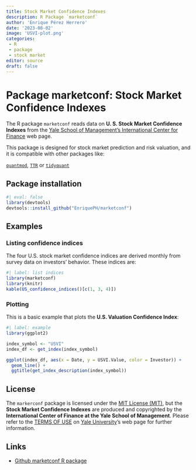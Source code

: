 ```yaml
---
title: Stock Market Confidence Indexes
description: R Package `marketconf`
author: 'Enrique Pérez Herrero'
date: '2023-08-02'
image: 'USVI-plot.png'
categories: 
 - R
 - package
 - stock market
editor: source
draft: false
---
```


# Package marketconf: Stock Market Confidence Indexes

The R package `marketconf` reads data on **U. S. Stock Market Confidence
Indexes** from the [Yale School of Management's International Center for
Finance](https://som.yale.edu/faculty-research/our-centers-initiatives/international-center-finance/data/stock-market-confidence)
web page.

This package is designed for stock market prediction and risk valuation,
and it is compatible with other packages like:

[`quantmod`](https://cran.r-project.org/web/packages/quantmod/index.html),
[`TTR`](https://cran.r-project.org/web/packages/TTR/index.html) or
[`tidyquant`](https://cran.r-project.org/web/packages/tidyquant/index.html)

## Package installation

```r
#| eval: false
library(devtools)
devtools::install_github("EnriquePH/marketconf")
```

## Examples

### Listing confidence indices

The four U.S. stock market confidence indices are derived monthly from
survey data on investors' behavior. These indices are:

```r
#| label: list indices
library(marketconf)
library(knitr)
kable(US_confidence_indices()[c(1, 3, 4)])
```

### Plotting

This is a basic example that plots the **U.S. Valuation Confidence Index**:

```r
#| label: example
library(ggplot2)

index_symbol <- "USVI"
index_df <- get_index(index_symbol)

ggplot(index_df, aes(x = Date, y = USVI.Value, color = Investor)) +
  geom_line() +
  ggtitle(get_index_description(index_symbol))
```

## License

The `markerconf` package is licensed under the [MIT License
(MIT)](https://github.com/EnriquePH/marketconf/blob/master/LICENSE), but the
**Stock Market Confidence Indexes** are produced and copyrighted by the
**International Center of Finance at the Yale School of Management**.
Please refer to the [TERMS OF
USE](https://som.yale.edu/centers/international-center-for-finance/data/stock-market-confidence-indices/united-states)
on [Yale University](https://som.yale.edu/)'s web page for further information.

## Links

* [Github marketconf R package](https://github.com/EnriquePH/marketconf)
